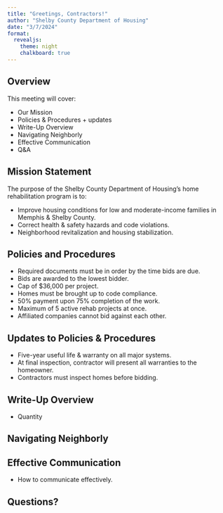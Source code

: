 ```yaml
---
title: "Greetings, Contractors!"
author: "Shelby County Department of Housing"
date: "3/7/2024"
format: 
  revealjs:
    theme: night
    chalkboard: true
---
```


## Overview

This meeting will cover:

- Our Mission
- Policies & Procedures + updates
- Write-Up Overview
- Navigating Neighborly
- Effective Communication
- Q&A

## Mission Statement

The purpose of the Shelby County Department of Housing's home rehabilitation program is to:

- Improve housing conditions for low and moderate-income families in Memphis & Shelby County.
- Correct health & safety hazards and code violations.
- Neighborhood revitalization and housing stabilization.

## Policies and Procedures

- Required documents must be in order by the time bids are due.
- Bids are awarded to the lowest bidder.
- Cap of $36,000 per project.
- Homes must be brought up to code compliance.
- 50% payment upon 75% completion of the work.
- Maximum of 5 active rehab projects at once.
- Affiliated companies cannot bid against each other.

## Updates to Policies & Procedures

- Five-year useful life & warranty on all major systems.
- At final inspection, contractor will present all warranties to the homeowner.
- Contractors must inspect homes before bidding.

## Write-Up Overview

- Quantity

## Navigating Neighborly



## Effective Communication

- How to communicate effectively.

## Questions?
